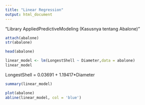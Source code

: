 ---
title: "Linear Regression"
output: html_document
---

"Library AppliedPredictiveModeling (Kasusnya tentang Abalone)"

```{r}
attach(abalone)
str(abalone)
```


```{r}
head(abalone)
```


```{r}
linear_model <- lm(LongestShell ~ Diameter,data = abalone)
linear_model
```
LongestShell = 0.03691 + 1.19417*Diameter
```{r}
summary(linear_model)
```

```{r}
plot(abalone)
abline(linear_model, col = 'blue')
```

